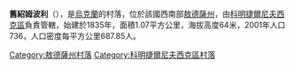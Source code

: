 {{coord|46|50|41|N|30|46|40|E|scale:30000|display=title}}

'''舊紹姆波利'''（{{lang-uk|Старі Шомполи}}），是[[烏克蘭|烏克蘭]]的村落，位於該國西南部[[敖德薩州|敖德薩州]]，由[[科明捷爾尼夫西克區|科明捷爾尼夫西克區]]負責管轄，始建於1835年，面積1.07平方公里，海拔高度64米，2001年人口736，人口密度每平方公里687.85人。

{{DEFAULTSORT:Старі Шомполи}}
[[Category:敖德薩州村落|Category:敖德薩州村落]]
[[Category:科明捷爾尼夫西克區村落|Category:科明捷爾尼夫西克區村落]]


{{Odessa-geo-stub}}